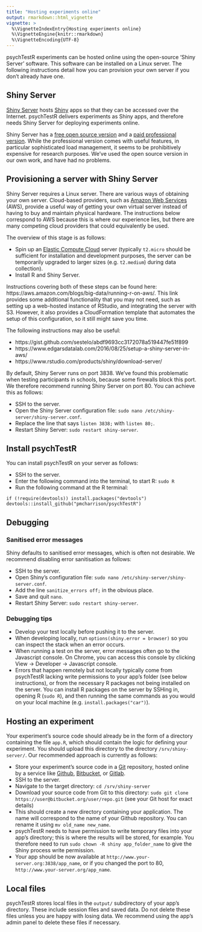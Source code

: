 ```yaml
---
title: "Hosting experiments online"
output: rmarkdown::html_vignette
vignette: >
  %\VignetteIndexEntry{Hosting experiments online}
  %\VignetteEngine{knitr::rmarkdown}
  %\VignetteEncoding{UTF-8}
---
```


psychTestR experiments can be hosted online using the open-source 'Shiny Server' software.
This software can be installed on a Linux server. 
The following instructions detail how you can provision your own server 
if you don't already have one.

## Shiny Server

[Shiny Server](https://www.rstudio.com/products/shiny/shiny-server/)
hosts [Shiny](https://www.rstudio.com/products/shiny/)
apps so that they can be accessed over the Internet.
psychTestR delivers experiments as Shiny apps,
and therefore needs Shiny Server for deploying experiments online.

Shiny Server has a [free open source version](https://www.rstudio.com/products/shiny/download-server/)
and a [paid professional version](https://www.rstudio.com/products/shiny-server-pro/).
While the professional version comes with useful features, in particular sophisticated load management,
it seems to be prohibitively expensive for research purposes.
We've used the open source version in our own work, and have had no problems.

## Provisioning a server with Shiny Server

Shiny Server requires a Linux server.
There are various ways of obtaining your own server.
Cloud-based providers, such as [Amazon Web Services](https://aws.amazon.com/) (AWS), 
provide a useful way of getting your own virtual server 
instead of having to buy and maintain physical hardware.
The instructions below correspond to AWS because this is where our experience lies,
but there are many competing cloud providers that could equivalently be used.

The overview of this stage is as follows:

- Spin up an [Elastic Compute Cloud](https://aws.amazon.com/ec2) server
(typically `t2.micro` should be sufficient for installation and development purposes,
the server can be temporarily upgraded to larger sizes (e.g. `t2.medium`) 
during data collection).
- Install R and Shiny Server.

Instructions covering both of these steps can be found here: 
https://aws.amazon.com/blogs/big-data/running-r-on-aws/.
This link provides some additional functionality that you may not need,
such as setting up a web-hosted instance of RStudio,
and integrating the server with S3.
However, it also provides a CloudFormation template that automates the setup of this configuration,
so it still might save you time.

The following instructions may also be useful:

- https://gist.github.com/sestelo/abdf9693cc3172078a519447fe51f899
- https://www.edgarsdatalab.com/2016/08/25/setup-a-shiny-server-in-aws/
- https://www.rstudio.com/products/shiny/download-server/

By default, Shiny Server runs on port 3838. 
We've found this problematic when testing participants in schools,
because some firewalls block this port.
We therefore recommend running Shiny Server on port 80.
You can achieve this as follows:

- SSH to the server.
- Open the Shiny Server configuration file: `sudo nano /etc/shiny-server/shiny-server.conf`.
- Replace the line that says `listen 3838;` with `listen 80;`.
- Restart Shiny Server: `sudo restart shiny-server`.

## Install psychTestR

You can install psychTestR on your server as follows:

- SSH to the server.
- Enter the following command into the terminal, to start R: `sudo R`
- Run the following command at the R terminal:

```
if (!require(devtools)) install.packages("devtools")
devtools::install_github("pmcharrison/psychTestR")
```

## Debugging

### Sanitised error messages

Shiny defaults to sanitised error messages, which is often not desirable.
We recommend disabling error sanitisation as follows:

- SSH to the server.
- Open Shiny's configuration file: `sudo nano /etc/shiny-server/shiny-server.conf`.
- Add the line `sanitize_errors off;` in the obvious place.
- Save and quit `nano`.
- Restart Shiny Server: `sudo restart shiny-server`.

### Debugging tips

- Develop your test locally before pushing it to the server.
- When developing locally, run `options(shiny.error = browser)` so you can
inspect the stack when an error occurs.
- When running a test on the server, error messages often go to the Javascript console.
On Chrome, you can access this console by clicking View -> Developer -> Javascript console.
- Errors that happen remotely but not locally typically come from psychTestR
lacking write permissions to your app's folder (see below instructions),
or from the necessary R packages not being installed on the server.
You can install R packages on the server by SSHing in, opening R (`sudo R`),
and then running the same commands as you would on your local machine
(e.g. `install.packages("car")`).

## Hosting an experiment

Your experiment's source code should already be in the form of a directory
containing the file `app.R`, which should contain the logic for defining your experiment.
You should upload this directory to the directory `/srv/shiny-server/`.
Our recommended approach is currently as follows: 

- Store your experiment's source code in a 
[Git](https://git-scm.com/) repository,
hosted online by a service like 
[Github](https://github.com/), 
[Bitbucket](https://bitbucket.org/), 
or [Gitlab](https://gitlab.com/).
- SSH to the server.
- Navigate to the target directory: `cd /srv/shiny-server`
- Download your source code from Git to this directory: `sudo git clone https://user@bitbucket.org/user/repo.git` (see your Git host for exact details)
- This should create a new directory containing your application. The name will correspond to the name of your Github repository. You can rename it using `mv old_name new_name`.
- psychTestR needs to have permission to write temporary files into your app's directory; this is where the results will be stored, for example. You therefore need to run `sudo chown -R shiny app_folder_name` 
to give the Shiny process write permission.
- Your app should be now available at `http://www.your-server.org:3838/app_name`, or if you changed the port to 80, `http://www.your-server.org/app_name`.

## Local files

psychTestR stores local files in the `output/` subdirectory of your app's directory.
These include session files and saved data.
Do not delete these files unless you are happy with losing data.
We recommend using the app's admin panel to delete these files if necessary.
